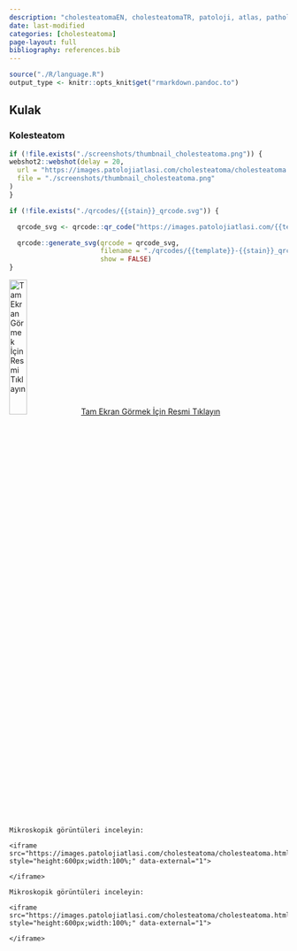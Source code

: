 ```yaml
---
description: "cholesteatomaEN, cholesteatomaTR, patoloji, atlas, pathology, whole slide image cholesteatomaTR"
date: last-modified
categories: [cholesteatoma]
page-layout: full
bibliography: references.bib
---
```


```r

source("./R/language.R")
output_type <- knitr::opts_knit$get("rmarkdown.pandoc.to")

```

## Kulak {#sec-kulak}

### Kolesteatom {#sec-kolesteatom}

```r
if (!file.exists("./screenshots/thumbnail_cholesteatoma.png")) {
webshot2::webshot(delay = 20,
  url = "https://images.patolojiatlasi.com/cholesteatoma/cholesteatoma.html",
  file = "./screenshots/thumbnail_cholesteatoma.png"
)
}
```


```r
if (!file.exists("./qrcodes/{{stain}}_qrcode.svg")) {

  qrcode_svg <- qrcode::qr_code("https://images.patolojiatlasi.com/{{template}}/{{stain}}.html")

  qrcode::generate_svg(qrcode = qrcode_svg,
                       filename = "./qrcodes/{{template}}-{{stain}}_qrcode.svg",
                       show = FALSE)
}
```


[![Tam Ekran Görmek İçin Resmi
Tıklayın](./screenshots/thumbnail_cholesteatoma.png){width="25%"}](https://images.patolojiatlasi.com/cholesteatoma/HE.html)
[Tam Ekran Görmek İçin Resmi
Tıklayın](https://images.patolojiatlasi.com/cholesteatoma/cholesteatoma.html)



```asis

Mikroskopik görüntüleri inceleyin:

<iframe src="https://images.patolojiatlasi.com/cholesteatoma/cholesteatoma.html" style="height:600px;width:100%;" data-external="1">

</iframe>
```




```asis

Mikroskopik görüntüleri inceleyin:

<iframe src="https://images.patolojiatlasi.com/cholesteatoma/cholesteatoma.html" style="height:600px;width:100%;" data-external="1">

</iframe>
```


